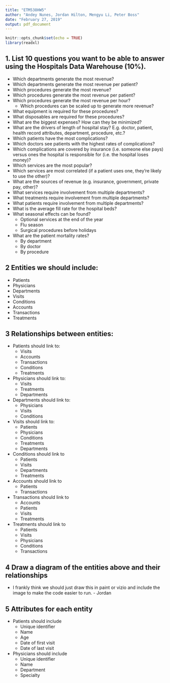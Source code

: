 ```yaml
---
title: "ETM538HW5"
author: "Andey Nunes, Jordan Hilton, Mengyu Li, Peter Boss"
date: "February 27, 2019"
output: pdf_document
---
```


```r
knitr::opts_chunk$set(echo = TRUE)
library(readxl)
```


## 1. List 10 questions you want to be able to answer using the Hospitals Data Warehouse (10%).  

* Which departments generate the most revenue?  
* Which departments generate the most revenue per patient?  
* Which procedures generate the most revenue?  
* Which procedures generate the most revenue per patient?  
* Which procedures generate the most revenue per hour?  
    + Which procedures can be scaled up to generate more revenue?  
* What equipment is required for these procedures?  
* What disposables are required for these procedures?  
* What are the biggest expenses?  How can they be minimized?  
* What are the drivers of length of hospital stay?  E.g. doctor, patient, health record attributes, department, procedure, etc.?  
* Which patients have the most complications?  
* Which doctors see patients with the highest rates of complications?  
* Which complications are covered by insurance (i.e. someone else pays) versus ones the hospital is responsible for (i.e. the hospital loses money)?  
* Which services are the most popular?  
* Which services are most correlated (if a patient uses one, they're likely to use the other)?  
* What are the sources of revenue (e.g. insurance, government, private pay, other)?  
* What services require involvement from multiple departments?  
* What treatments require involvement from multiple departments?  
* What patients require involvement from multiple departments?  
* What is the average fill rate for the hospital beds?  
* What seasonal effects can be found?  
    + Optional services at the end of the year  
    + Flu season  
    + Surgical procedures before holidays  
* What are the patient mortality rates?  
    + By department  
    + By doctor  
    + By procedure  
  
  
## 2 Entities we should include:

* Patients
* Physicians
* Departments
* Visits
* Conditions
* Accounts
* Transactions
* Treatments

## 3 Relationships between entities:

* Patients should link to:
    + Visits
    + Accounts
    + Transactions
    + Conditions
    + Treatments
* Physicians should link to:
    + Visits
    + Treatments
    + Departments
* Departments should link to:
    + Physicians
    + Visits
    + Conditions
* Visits should link to:
    + Patients
    + Physicians
    + Conditions
    + Treatments
    + Departments
* Conditions should link to 
    + Patients
    + Visits
    + Departments
    + Treatments
* Accounts should link to
    + Patients
    + Transactions
* Transactions should link to
    + Accounts
    + Patients
    + Visits
    + Treatments
* Treatments should link to
    + Patients
    + Visits
    + Physicians
    + Conditions
    + Transactions



## 4 Draw a diagram of the entities above and their relationships

* I frankly think we should just draw this in paint or vizio and include the image to make the code easier to run. - Jordan

## 5 Attributes for each entity

* Patients should include
    + Unique identifier
    + Name
    + Age
    + Date of first visit
    + Date of last visit
* Physicians should include
    + Unique identifier
    + Name
    + Department
    + Specialty
  
  































